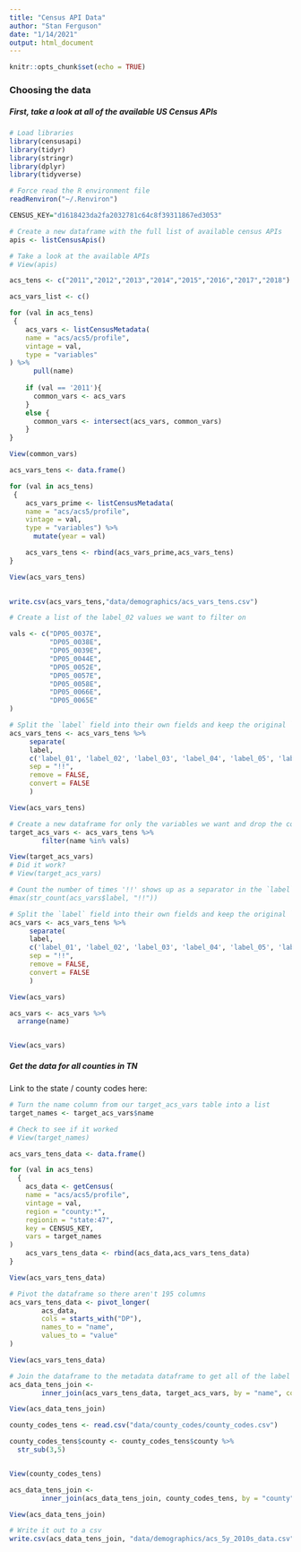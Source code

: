 ```yaml
---
title: "Census API Data"
author: "Stan Ferguson"
date: "1/14/2021"
output: html_document
---
```


```r
knitr::opts_chunk$set(echo = TRUE)
```
### Choosing the data  

##### First, take a look at all of the available US Census APIs
``` r
# Load libraries
library(censusapi)
library(tidyr)
library(stringr)
library(dplyr)
library(tidyverse)

# Force read the R environment file
readRenviron("~/.Renviron")

CENSUS_KEY="d1618423da2fa2032781c64c8f39311867ed3053"

# Create a new dataframe with the full list of available census APIs
apis <- listCensusApis()

# Take a look at the available APIs
# View(apis)
```


``` r



acs_tens <- c("2011","2012","2013","2014","2015","2016","2017","2018")

acs_vars_list <- c()
```




``` r
for (val in acs_tens)
 {
    acs_vars <- listCensusMetadata(
    name = "acs/acs5/profile",
    vintage = val,
    type = "variables"
) %>% 
      pull(name)
    
    if (val == '2011'){
      common_vars <- acs_vars
    }
    else {
      common_vars <- intersect(acs_vars, common_vars)
    }
}
```


``` r
View(common_vars)
```


```r
acs_vars_tens <- data.frame()

for (val in acs_tens)
 {
    acs_vars_prime <- listCensusMetadata(
    name = "acs/acs5/profile",
    vintage = val,
    type = "variables") %>%
      mutate(year = val)

    acs_vars_tens <- rbind(acs_vars_prime,acs_vars_tens)
}
```


```r
View(acs_vars_tens)
    
```

```r
write.csv(acs_vars_tens,"data/demographics/acs_vars_tens.csv")
```


```r
# Create a list of the label_02 values we want to filter on

vals <- c("DP05_0037E",
          "DP05_0038E",
          "DP05_0039E",
          "DP05_0044E",
          "DP05_0052E",
          "DP05_0057E",
          "DP05_0058E",
          "DP05_0066E",
          "DP05_0065E"
)
```

```r
# Split the `label` field into their own fields and keep the original `label` field
acs_vars_tens <- acs_vars_tens %>%
     separate(
     label,
     c('label_01', 'label_02', 'label_03', 'label_04', 'label_05', 'label_06', 'label_07', 'label_08'),
     sep = "!!",
     remove = FALSE,
     convert = FALSE
     )


```
```r
View(acs_vars_tens)
```




```r
# Create a new dataframe for only the variables we want and drop the columns we won't need
target_acs_vars <- acs_vars_tens %>% 
        filter(name %in% vals)
```


```r
View(target_acs_vars)
# Did it work?
# View(target_acs_vars)
```



``` r
# Count the number of times '!!' shows up as a separator in the `label` field
#max(str_count(acs_vars$label, "!!"))

# Split the `label` field into their own fields and keep the original `label` field
acs_vars <- acs_vars_tens %>%
     separate(
     label,
     c('label_01', 'label_02', 'label_03', 'label_04', 'label_05', 'label_06', 'label_07', 'label_08'),
     sep = "!!",
     remove = FALSE,
     convert = FALSE
     )

View(acs_vars)

acs_vars <- acs_vars %>%
  arrange(name)


View(acs_vars)
```


##### Get the data for all counties in TN

Link to the state / county codes here:
``` r
# Turn the name column from our target_acs_vars table into a list
target_names <- target_acs_vars$name

# Check to see if it worked
# View(target_names)
```


``` r
acs_vars_tens_data <- data.frame()

for (val in acs_tens)
  {
    acs_data <- getCensus(
    name = "acs/acs5/profile",
    vintage = val,
    region = "county:*",
    regionin = "state:47",
    key = CENSUS_KEY,
    vars = target_names
)
    acs_vars_tens_data <- rbind(acs_data,acs_vars_tens_data)
}
```


```r
View(acs_vars_tens_data)
```


``` r
# Pivot the dataframe so there aren't 195 columns
acs_vars_tens_data <- pivot_longer(
        acs_data,
        cols = starts_with("DP"),
        names_to = "name",
        values_to = "value"
)
```

```r
View(acs_vars_tens_data)
```



``` r
# Join the dataframe to the metadata dataframe to get all of the label information
acs_data_tens_join <-
        inner_join(acs_vars_tens_data, target_acs_vars, by = "name", copy = FALSE)
```


```r
View(acs_data_tens_join)
```


```r
county_codes_tens <- read.csv("data/county_codes/county_codes.csv")
```

```r

county_codes_tens$county <- county_codes_tens$county %>%
  str_sub(3,5)


View(county_codes_tens)

```


```r

acs_data_tens_join <-
        inner_join(acs_data_tens_join, county_codes_tens, by = "county", copy = FALSE)

```

```r
View(acs_data_tens_join)
```



``` r
# Write it out to a csv
write.csv(acs_data_tens_join, "data/demographics/acs_5y_2010s_data.csv", row.names = FALSE)
```

